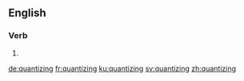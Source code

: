 ==English==

===Verb===
{{head|en|present participle}}

# {{present participle of|quantize|lang=en}}

[[de:quantizing]]
[[fr:quantizing]]
[[ku:quantizing]]
[[sv:quantizing]]
[[zh:quantizing]]